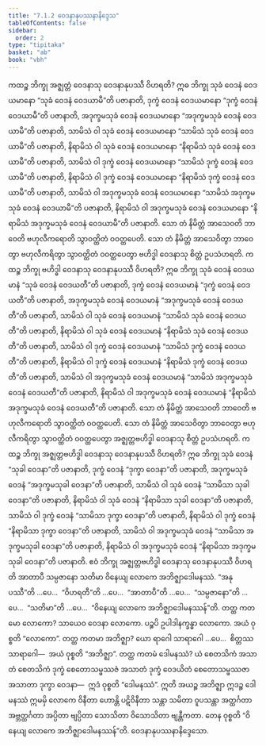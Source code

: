 ```yaml
---
title: "7.1.2 ဝေဒနာနုပဿနာနိဒ္ဒေသ"
tableOfContents: false
sidebar:
  order: 2
type: "tipitaka"
basket: "ab"
book: "vbh"
---
```



<DynamicBreadcrumb />

<Division number="363" book="vbh" e="ch" v="30" p="202">

<Paragraph number="1346" book="vbh">
ကထဉ္စ ဘိက္ခု အဇ္ဈတ္တံ ဝေဒနာသု ဝေဒနာနုပဿီ ဝိဟရတိ? ဣဓ ဘိက္ခု သုခံ ဝေဒနံ ဝေဒယမာနော “သုခံ ဝေဒနံ ဝေဒယာမီ”တိ ပဇာနာတိ, ဒုက္ခံ ဝေဒနံ ဝေဒယမာနော “ဒုက္ခံ ဝေဒနံ ဝေဒယာမီ”တိ ပဇာနာတိ, အဒုက္ခမသုခံ ဝေဒနံ ဝေဒယမာနော “အဒုက္ခမသုခံ ဝေဒနံ ဝေဒယာမီ”တိ ပဇာနာတိ, သာမိသံ ဝါ သုခံ ဝေဒနံ ဝေဒယမာနော “သာမိသံ သုခံ ဝေဒနံ ဝေဒယာမီ”တိ ပဇာနာတိ, နိရာမိသံ ဝါ သုခံ ဝေဒနံ ဝေဒယမာနော “နိရာမိသံ သုခံ ဝေဒနံ ဝေဒယာမီ”တိ ပဇာနာတိ, သာမိသံ ဝါ ဒုက္ခံ ဝေဒနံ ဝေဒယမာနော “သာမိသံ ဒုက္ခံ ဝေဒနံ ဝေဒယာမီ”တိ ပဇာနာတိ, နိရာမိသံ ဝါ ဒုက္ခံ ဝေဒနံ ဝေဒယမာနော “နိရာမိသံ ဒုက္ခံ ဝေဒနံ ဝေဒယာမီ”တိ ပဇာနာတိ, သာမိသံ ဝါ အဒုက္ခမသုခံ ဝေဒနံ ဝေဒယမာနော “သာမိသံ အဒုက္ခမသုခံ ဝေဒနံ ဝေဒယာမီ”တိ ပဇာနာတိ, နိရာမိသံ ဝါ အဒုက္ခမသုခံ ဝေဒနံ ဝေဒယမာနော “နိရာမိသံ အဒုက္ခမသုခံ ဝေဒနံ ဝေဒယာမီ”တိ ပဇာနာတိ. သော တံ နိမိတ္တံ အာသေဝတိ ဘာဝေတိ ဗဟုလီကရောတိ သွာဝတ္ထိတံ ဝဝတ္ထပေတိ. သော တံ နိမိတ္တံ အာသေဝိတွာ ဘာဝေတွာ ဗဟုလီကရိတွာ သွာဝတ္ထိတံ ဝဝတ္ထပေတွာ ဗဟိဒ္ဓါ ဝေဒနာသု စိတ္တံ ဥပသံဟရတိ.
</Paragraph>

<Paragraph number="1347" book="vbh">
ကထဉ္စ ဘိက္ခု ဗဟိဒ္ဓါ ဝေဒနာသု ဝေဒနာနုပဿီ ဝိဟရတိ? ဣဓ ဘိက္ခု သုခံ ဝေဒနံ ဝေဒယမာနံ “သုခံ ဝေဒနံ ဝေဒယတီ”တိ ပဇာနာတိ, ဒုက္ခံ ဝေဒနံ ဝေဒယမာနံ “ဒုက္ခံ ဝေဒနံ ဝေဒယတီ”တိ ပဇာနာတိ, အဒုက္ခမသုခံ ဝေဒနံ ဝေဒယမာနံ “အဒုက္ခမသုခံ ဝေဒနံ ဝေဒယတီ”တိ ပဇာနာတိ, သာမိသံ ဝါ သုခံ ဝေဒနံ ဝေဒယမာနံ “သာမိသံ သုခံ ဝေဒနံ ဝေဒယတီ”တိ ပဇာနာတိ, နိရာမိသံ ဝါ သုခံ ဝေဒနံ ဝေဒယမာနံ “နိရာမိသံ သုခံ ဝေဒနံ ဝေဒယတီ”တိ ပဇာနာတိ, သာမိသံ ဝါ ဒုက္ခံ ဝေဒနံ ဝေဒယမာနံ “သာမိသံ ဒုက္ခံ ဝေဒနံ ဝေဒယတီ”တိ ပဇာနာတိ, နိရာမိသံ ဝါ ဒုက္ခံ ဝေဒနံ ဝေဒယမာနံ “နိရာမိသံ ဒုက္ခံ ဝေဒနံ ဝေဒယတီ”တိ ပဇာနာတိ, သာမိသံ ဝါ အဒုက္ခမသုခံ ဝေဒနံ ဝေဒယမာနံ “သာမိသံ အဒုက္ခမသုခံ ဝေဒနံ ဝေဒယတီ”တိ ပဇာနာတိ, နိရာမိသံ ဝါ အဒုက္ခမသုခံ ဝေဒနံ ဝေဒယမာနံ “နိရာမိသံ အဒုက္ခမသုခံ ဝေဒနံ ဝေဒယတီ”တိ ပဇာနာတိ. သော တံ နိမိတ္တံ အာသေဝတိ ဘာဝေတိ ဗဟုလီကရောတိ သွာဝတ္ထိတံ ဝဝတ္ထပေတိ. သော တံ နိမိတ္တံ အာသေဝိတွာ ဘာဝေတွာ ဗဟုလီကရိတွာ သွာဝတ္ထိတံ ဝဝတ္ထပေတွာ အဇ္ဈတ္တဗဟိဒ္ဓါ ဝေဒနာသု စိတ္တံ ဥပသံဟရတိ.
</Paragraph>

<Paragraph number="1348" book="vbh">
ကထဉ္စ ဘိက္ခု အဇ္ဈတ္တဗဟိဒ္ဓါ ဝေဒနာသု ဝေဒနာနုပဿီ ဝိဟရတိ? ဣဓ ဘိက္ခု သုခံ ဝေဒနံ “သုခါ ဝေဒနာ”တိ ပဇာနာတိ, ဒုက္ခံ ဝေဒနံ “ဒုက္ခာ ဝေဒနာ”တိ ပဇာနာတိ, အဒုက္ခမသုခံ ဝေဒနံ “အဒုက္ခမသုခါ ဝေဒနာ”တိ ပဇာနာတိ, သာမိသံ ဝါ သုခံ ဝေဒနံ “သာမိသာ သုခါ ဝေဒနာ”တိ ပဇာနာတိ, နိရာမိသံ ဝါ သုခံ ဝေဒနံ “နိရာမိသာ သုခါ ဝေဒနာ”တိ ပဇာနာတိ, သာမိသံ ဝါ ဒုက္ခံ ဝေဒနံ “သာမိသာ ဒုက္ခာ ဝေဒနာ”တိ ပဇာနာတိ, နိရာမိသံ ဝါ ဒုက္ခံ ဝေဒနံ “နိရာမိသာ ဒုက္ခာ ဝေဒနာ”တိ ပဇာနာတိ, သာမိသံ ဝါ အဒုက္ခမသုခံ ဝေဒနံ “သာမိသာ အဒုက္ခမသုခါ ဝေဒနာ”တိ ပဇာနာတိ, နိရာမိသံ ဝါ အဒုက္ခမသုခံ ဝေဒနံ “နိရာမိသာ အဒုက္ခမသုခါ ဝေဒနာ”တိ ပဇာနာတိ. ဧဝံ ဘိက္ခု အဇ္ဈတ္တဗဟိဒ္ဓါ ဝေဒနာသု ဝေဒနာနုပဿီ ဝိဟရတိ အာတာပီ သမ္ပဇာနော သတိမာ ဝိနေယျ လောကေ အဘိဇ္ဈာဒေါမနဿံ.
</Paragraph>

</Division>
<Division number="364" book="vbh" e="ch" v="30" p="204">

<Paragraph number="1349" book="vbh">
“အနုပဿီ”တိ …ပေ…  “ဝိဟရတီ”တိ …ပေ…  “အာတာပီ”တိ …ပေ…  “သမ္ပဇာနော”တိ …ပေ…  “သတိမာ”တိ …ပေ…  “ဝိနေယျ လောကေ အဘိဇ္ဈာဒေါမနဿန်”တိ. တတ္ထ ကတမော လောကော? သာယေဝ ဝေဒနာ လောကော. ပဉ္စပိ ဥပါဒါနက္ခန္ဓာ လောကော. အယံ ဝုစ္စတိ “လောကော”. တတ္ထ ကတမာ အဘိဇ္ဈာ? ယော ရာဂေါ သာရာဂေါ …ပေ…  စိတ္တဿ သာရာဂေါ—  အယံ ဝုစ္စတိ “အဘိဇ္ဈာ”. တတ္ထ ကတမံ ဒေါမနဿံ? ယံ စေတသိကံ အသာတံ စေတသိကံ ဒုက္ခံ စေတောသမ္ဖဿဇံ အသာတံ ဒုက္ခံ ဝေဒယိတံ စေတောသမ္ဖဿဇာ အသာတာ ဒုက္ခာ ဝေဒနာ—  ဣဒံ ဝုစ္စတိ “ဒေါမနဿံ”. ဣတိ အယဉ္စ အဘိဇ္ဈာ ဣဒဉ္စ ဒေါမနဿံ ဣမမှိ လောကေ ဝိနီတာ ဟောန္တိ ပဋိဝိနီတာ သန္တာ သမိတာ ဝူပသန္တာ အတ္ထင်္ဂတာ အဗ္ဘတ္ထင်္ဂတာ အပ္ပိတာ ဗျပ္ပိတာ သောသိတာ ဝိသောသိတာ ဗျန္တီကတာ. တေန ဝုစ္စတိ “ဝိနေယျ လောကေ အဘိဇ္ဈာဒေါမနဿန်”တိ.

</Paragraph>
</Division>

<Paragraph number="1350" type="center" book="vbh">
ဝေဒနာနုပဿနာနိဒ္ဒေသော.
</Paragraph>